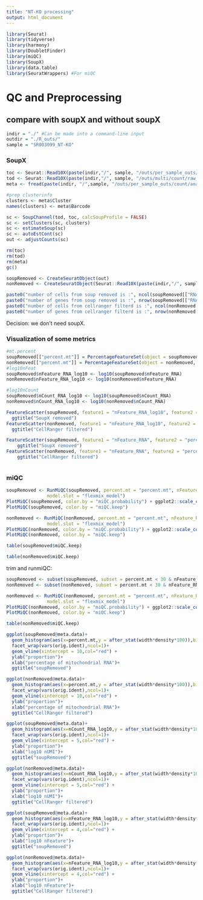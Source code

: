 ```yaml
---
title: "NT-KO processing"
output: html_document
---
```


```r
library(Seurat)
library(tidyverse)
library(harmony)
library(DoubletFinder)
library(miQC)
library(SoupX)
library(data.table)
library(SeuratWrappers) #For miQC
```
# QC and Preprocessing

## compare with soupX and without soupX

```r
indir = "./" #Can be made into a command-line input
outdir = "./R_outs/"
sample = "SR003099_NT-KO"
```

### SoupX
```r
toc <- Seurat::Read10X(paste(indir,"/", sample, "/outs/per_sample_outs/count/sample_filtered_feature_bc_matrix", sep = ""))
tod <- Seurat::Read10X(paste(indir,"/", sample, "/outs/multi/count/raw_feature_bc_matrix", sep = ""))
meta <- fread(paste(indir, "/",sample, "/outs/per_sample_outs/count/analysis/clustering/gene_expression_graphclust/clusters.csv", sep = ""))
```


```r
#prep clusterinfo
clusters <- meta$Cluster
names(clusters) <- meta$Barcode

sc <- SoupChannel(tod, toc, calcSoupProfile = FALSE)
sc <- setClusters(sc, clusters)
sc <- estimateSoup(sc)
sc <- autoEstCont(sc)
out <- adjustCounts(sc)

rm(toc)
rm(tod)
rm(meta)
gc()
```


```r
soupRemoved <- CreateSeuratObject(out) 
nonRemoved <- CreateSeuratObject(Seurat::Read10X(paste(indir,"/", sample, "/outs/per_sample_outs/count/sample_filtered_feature_bc_matrix", sep = "")))

```

```r
paste0("number of cells from soup removed is :", ncol(soupRemoved[["RNA"]]$counts))
paste0("number of genes from soup removed is :", nrow(soupRemoved[["RNA"]]$counts))
paste0("number of cells from cellranger filterd is :", ncol(nonRemoved[["RNA"]]$counts))
paste0("number of genes from cellranger filterd is :", nrow(nonRemoved[["RNA"]]$counts))
```

Decision: we don't need soupX.

### Visualization of some metrics

```r
#mt.percent
soupRemoved[["percent.mt"]] = PercentageFeatureSet(object = soupRemoved, pattern = "^MT-|^mt-")
nonRemoved[["percent.mt"]] = PercentageFeatureSet(object = nonRemoved, pattern = "^MT-|^mt-")
#log10nFeat
soupRemoved$nFeature_RNA_log10 <- log10(soupRemoved$nFeature_RNA)
nonRemoved$nFeature_RNA_log10 <- log10(nonRemoved$nFeature_RNA)

#log10nCount
soupRemoved$nCount_RNA_log10 <- log10(soupRemoved$nCount_RNA)
nonRemoved$nCount_RNA_log10 <- log10(nonRemoved$nCount_RNA)
```

```r
FeatureScatter(soupRemoved, feature1 = "nFeature_RNA_log10", feature2 = "percent.mt")+
  ggtitle("SoupX removed")
FeatureScatter(nonRemoved, feature1 = "nFeature_RNA_log10", feature2 = "percent.mt")+
  ggtitle("CellRanger filtered")
```
```r
FeatureScatter(soupRemoved, feature1 = "nFeature_RNA", feature2 = "percent.mt")+
    ggtitle("SoupX removed")
FeatureScatter(nonRemoved, feature1 = "nFeature_RNA", feature2 = "percent.mt")+
    ggtitle("CellRanger filtered")
```

```r

```



### miQC



```r
soupRemoved <- RunMiQC(soupRemoved, percent.mt = "percent.mt", nFeature_RNA = "nFeature_RNA", posterior.cutoff = 0.8,
               model.slot = "flexmix_model")
PlotMiQC(soupRemoved, color.by = "miQC.probability") + ggplot2::scale_color_gradient(low = "grey", high = "purple")
PlotMiQC(soupRemoved, color.by = "miQC.keep")
```

```r
nonRemoved <- RunMiQC(nonRemoved, percent.mt = "percent.mt", nFeature_RNA = "nFeature_RNA", posterior.cutoff = 0.8,
               model.slot = "flexmix_model")
PlotMiQC(nonRemoved, color.by = "miQC.probability") + ggplot2::scale_color_gradient(low = "grey", high = "purple")
PlotMiQC(nonRemoved, color.by = "miQC.keep")
```

```r
table(soupRemoved$miQC.keep)
```



```r
table(nonRemoved$miQC.keep)
```

trim and runmiQC:

```r
soupRemoved <- subset(soupRemoved, subset = percent.mt < 30 & nFeature_RNA_log10 > 2) #eye-balled
nonRemoved <- subset(nonRemoved, subset = percent.mt < 30 & nFeature_RNA_log10 > 2)
```

```r
nonRemoved <- RunMiQC(nonRemoved, percent.mt = "percent.mt", nFeature_RNA = "nFeature_RNA", posterior.cutoff = 0.8,
               model.slot = "flexmix_model")
PlotMiQC(nonRemoved, color.by = "miQC.probability") + ggplot2::scale_color_gradient(low = "grey", high = "purple")
PlotMiQC(nonRemoved, color.by = "miQC.keep")
```
```r
table(nonRemoved$miQC.keep)
```




```r
ggplot(soupRemoved@meta.data)+
  geom_histogram(aes(x=percent.mt,y = after_stat(width*density*100)),bins = 100)+
  facet_wrap(vars(orig.ident),ncol=1)+
  geom_vline(xintercept = 10,col="red") +
  ylab("proportion")+
  xlab("percentage of mitochondrial RNA")+
  ggtitle("soupRemoved")

ggplot(nonRemoved@meta.data)+
  geom_histogram(aes(x=percent.mt,y = after_stat(width*density*100)),bins = 100)+
  facet_wrap(vars(orig.ident),ncol=1)+
  geom_vline(xintercept = 10,col="red") +
  ylab("proportion")+
  xlab("percentage of mitochondrial RNA")+
  ggtitle("CellRanger filtered")
```


```r
ggplot(soupRemoved@meta.data)+
  geom_histogram(aes(x=nCount_RNA_log10,y = after_stat(width*density*100)),bins = 100)+
  facet_wrap(vars(orig.ident),ncol=1)+
  geom_vline(xintercept = 5,col="red") +
  ylab("proportion")+
  xlab("log10 nUMI")+
  ggtitle("soupRemoved")

ggplot(nonRemoved@meta.data)+
  geom_histogram(aes(x=nCount_RNA_log10,y = after_stat(width*density*100)),bins = 100)+
  facet_wrap(vars(orig.ident),ncol=1)+
  geom_vline(xintercept = 5,col="red") +
  ylab("proportion")+
  xlab("log10 nUMI")+
  ggtitle("CellRanger filtered")

ggplot(soupRemoved@meta.data)+
  geom_histogram(aes(x=nFeature_RNA_log10,y = after_stat(width*density*100)),bins = 100)+
  facet_wrap(vars(orig.ident),ncol=1)+
  geom_vline(xintercept = 4,col="red") +
  ylab("proportion")+
  xlab("log10 nFeature")+
  ggtitle("soupRemoved")

ggplot(nonRemoved@meta.data)+
  geom_histogram(aes(x=nFeature_RNA_log10,y = after_stat(width*density*100)),bins = 100)+
  facet_wrap(vars(orig.ident),ncol=1)+
  geom_vline(xintercept = 4,col="red") +
  ylab("proportion")+
  xlab("log10 nFeature")+
  ggtitle("CellRanger filtered")
```





